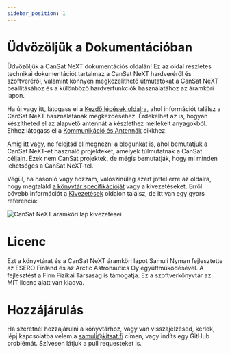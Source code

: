 ```yaml
---
sidebar_position: 1
---
```


# Üdvözöljük a Dokumentációban

Üdvözöljük a CanSat NeXT dokumentációs oldalán! Ez az oldal részletes technikai dokumentációt tartalmaz a CanSat NeXT hardveréről és szoftveréről, valamint könnyen megközelíthető útmutatókat a CanSat NeXT beállításához és a különböző hardverfunkciók használatához az áramköri lapon.

Ha új vagy itt, látogass el a [Kezdő lépések oldalra](./course/course.md), ahol információt találsz a CanSat NeXT használatának megkezdéséhez. Érdekelhet az is, hogyan készítheted el az alapvető antennát a készlethez mellékelt anyagokból. Ehhez látogass el a [Kommunikáció és Antennák](./CanSat-hardware/communication) cikkhez.

Amíg itt vagy, ne felejtsd el megnézni a [blogunkat](./../blog/) is, ahol bemutatjuk a CanSat NeXT-et használó projekteket, amelyek túlmutatnak a CanSat céljain. Ezek nem CanSat projektek, de mégis bemutatják, hogy mi minden lehetséges a CanSat NeXT-tel.

Végül, ha hasonló vagy hozzám, valószínűleg azért jöttél erre az oldalra, hogy megtaláld [a könyvtár specifikációját](./CanSat-software/library_specification) vagy a kivezetéseket. Erről bővebb információt a [Kivezetések](./CanSat-hardware/pin_out) oldalon találsz, de itt van egy gyors referencia:

![CanSat NeXT áramköri lap kivezetései](./CanSat-hardware/img/pinout.png)

# Licenc

Ezt a könyvtárat és a CanSat NeXT áramköri lapot Samuli Nyman fejlesztette az ESERO Finland és az Arctic Astronautics Oy együttműködésével. A fejlesztést a Finn Fizikai Társaság is támogatja. Ez a szoftverkönyvtár az MIT licenc alatt van kiadva.

# Hozzájárulás

Ha szeretnél hozzájárulni a könyvtárhoz, vagy van visszajelzésed, kérlek, lépj kapcsolatba velem a samuli@kitsat.fi címen, vagy indíts egy GitHub problémát. Szívesen látjuk a pull requesteket is.